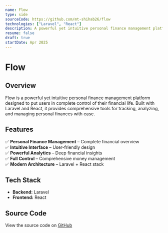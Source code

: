 ```yaml
---
name: Flow
type: side
sourceCode: https://github.com/mt-shihab26/flow
technologies: ["Laravel", "React"]
description: A powerful yet intuitive personal finance management platform that puts you in control of your money with Laravel & React
resume: false
draft: true
startDate: Apr 2025
---
```


# **Flow**

## **Overview**

Flow is a powerful yet intuitive personal finance management platform designed to put users in complete control of their financial life. Built with Laravel and React, it provides comprehensive tools for tracking, analyzing, and managing personal finances with ease.

## **Features**

✅ **Personal Finance Management** – Complete financial overview  
✅ **Intuitive Interface** – User-friendly design  
✅ **Powerful Analytics** – Deep financial insights  
✅ **Full Control** – Comprehensive money management  
✅ **Modern Architecture** – Laravel + React stack

## **Tech Stack**

- **Backend:** Laravel
- **Frontend:** React

## **Source Code**

View the source code on [GitHub](https://github.com/mt-shihab26/flow)
